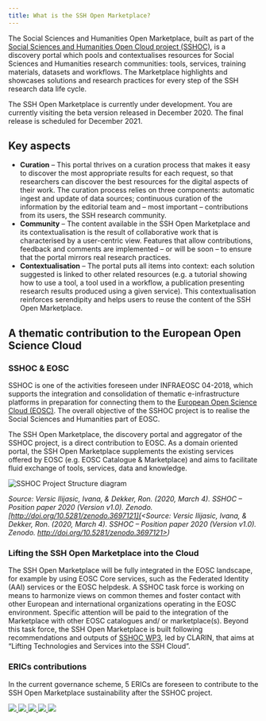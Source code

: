 ```yaml
---
title: What is the SSH Open Marketplace?
---
```

The Social Sciences and Humanities Open Marketplace, built as part of the
[Social Sciences and Humanities Open Cloud project (SSHOC)](https://www.sshopencloud.eu/),
is a discovery portal which pools and contextualises resources for Social
Sciences and Humanities research communities: tools, services, training
materials, datasets and workflows. The Marketplace highlights and showcases
solutions and research practices for every step of the SSH research data life
cycle.

The SSH Open Marketplace is currently under development. You are currently
visiting the beta version released in December 2020. The final release is
scheduled for December 2021.

## Key aspects

* **Curation** – This portal thrives on a curation process that makes it easy to
  discover the most appropriate results for each request, so that researchers
  can discover the best resources for the digital aspects of their work. The
  curation process relies on three components: automatic ingest and update of
  data sources; continuous curation of the information by the editorial team and
  – most important – contributions from its users, the SSH research community.
* **Community** – The content available in the SSH Open Marketplace and its
  contextualisation is the result of collaborative work that is characterised by
  a user-centric view. Features that allow contributions, feedback and comments
  are implemented – or will be soon – to ensure that the portal mirrors real
  research practices.
* **Contextualisation** – The portal puts all items into context: each solution
  suggested is linked to other related resources (e.g. a tutorial showing how to
  use a tool, a tool used in a workflow, a publication presenting research
  results produced using a given service). This contextualisation reinforces
  serendipity and helps users to reuse the content of the SSH Open Marketplace.

## A thematic contribution to the European Open Science Cloud

### SSHOC & EOSC

SSHOC is one of the activities foreseen under INFRAEOSC 04-2018, which supports
the integration and consolidation of thematic e-infrastructure platforms in
preparation for connecting them to the
[European Open Science Cloud (EOSC)](https://sshopencloud.eu/sshoc-eosc). The
overall objective of the SSHOC project is to realise the Social Sciences and
Humanities part of EOSC.

The SSH Open Marketplace, the discovery portal and aggregator of the SSHOC
project, is a direct contribution to EOSC. As a domain oriented portal, the SSH
Open Marketplace supplements the existing services offered by EOSC (e.g. EOSC
Catalogue & Marketplace) and aims to facilitate fluid exchange of tools,
services, data and knowledge.

![SSHOC Project Structure diagram](/assets/images/sshoc_project_structure_about1.png "SSHOC Project Structure ")

*Source: Versic Ilijasic, Ivana, & Dekker, Ron. (2020, March 4). SSHOC – Position paper 2020 (Version v1.0). Zenodo. [http://doi.org/10.5281/zenodo.3697121](<Source: Versic Ilijasic, Ivana, & Dekker, Ron. (2020, March 4). SSHOC – Position paper 2020 (Version v1.0). Zenodo. http://doi.org/10.5281/zenodo.3697121>)*

### Lifting the SSH Open Marketplace into the Cloud

The SSH Open Marketplace will be fully integrated in the EOSC landscape, for
example by using EOSC Core services, such as the Federated Identity (AAI)
services or the EOSC helpdesk. A SSHOC task force is working on means to
harmonize views on common themes and foster contact with other European and
international organizations operating in the EOSC environment. Specific
attention will be paid to the integration of the Marketplace with other EOSC
catalogues and/ or marketplace(s). Beyond this task force, the SSH Open
Marketplace is built following recommendations and outputs of
[SSHOC WP3](https://sshopencloud.eu/publications/deliverables?field_wp_tid%5B%5D=14),
led by CLARIN, that aims at “Lifting Technologies and Services into the SSH
Cloud”.

### ERICs contributions

In the current governance scheme, 5 ERICs are foreseen to contribute to the SSH
Open Marketplace sustainability after the SSHOC project.

<div class="grid grid-cols-5">

<a href="https://www.cessda.eu">
  <img src="/assets/images/cessda-logo.png" />
</a>
<a href="https://clarin.eu">
  <img src="/assets/images/clarin-logo.png" />
</a>
<a href="https://dariah.eu">
  <img src="/assets/images/dariah-eu-logo.png" />
</a>
<a href="http://www.europeansocialsurvey.org">
  <img src="/assets/images/ess-logo.png" />
</a>
<a href="http://www.share-project.org">
  <img src="/assets/images/share-eric.png" />
</a>

</div>